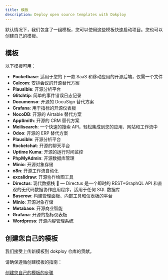 ```yaml
---
title: 模板
description: Deploy open source templates with Dokploy
---
```


默认情况下，我们包含了一组模板，您可以使用这些模板快速启动项目。您也可以创建自己的模板。

## 模板

以下模板可用：

- **Pocketbase**: 适用于您的下一款 SaaS 和移动应用的开源后端，仅需一个文件
- **Calcom**: 安排会议的开源替代方案
- **Plausible**: 开源分析平台
- **Glitchtip**: 简单的事件错误日志记录
- **Documenso**: 开源的 DocuSign 替代方案
- **Grafana**: 用于指标的开源仪表板
- **NocoDB**: 开源的 Airtable 替代方案
- **AppSmith**: 开源的 CRM 替代方案
- **Meilisearch**: 一个快速的搜索 API，轻松集成到您的应用、网站和工作流中
- **Odoo**: 开源的 ERP 替代方案
- **Plausible**: 开源分析平台
- **Rocketchat**: 开源的聊天平台
- **Uptime Kuma**: 开源的运行时间监控
- **PhpMyAdmin**: 开源数据库管理
- **Minio**: 开源对象存储
- **n8n**: 开源工作流自动化
- **excalidraw**: 开源协作绘图工具
- **Directus**: 现代数据栈 🐰 — Directus 是一个即时的 REST+GraphQL API 和直观的无代码数据协作应用程序，适用于任何 SQL 数据库
- **Baserow**: 构建管理面板、内部工具和仪表板的平台
- **Minio**: 开源对象存储
- **Metabase**: 开源商业智能
- **Grafana**: 开源的指标仪表板
- **Wordpress**: 开源内容管理系统

## 创建您自己的模板

我们接受上传新模板到 dokploy 仓库的贡献。

请确保遵循创建模板的指南：

[创建您自己的模板的步骤](https://github.com/Dokploy/dokploy/blob/canary/CONTRIBUTING.md#templates)
